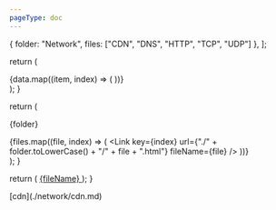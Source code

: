 ```yaml
---
pageType: doc
---
```


  { folder: "Network", files: ["CDN", "DNS", "HTTP", "TCP", "UDP"] },
];

  return (
    <div className="app">
      {data.map((item, index) => (
        <Card key={index} folder={item.folder} files={item.files} />
      ))}
    </div>
  );
}

  return (
    <div className="card">
      <p>{folder}</p>
      <div>
        {files.map((file, index) => (
          <Link
            key={index}
            url={"./" + folder.toLowerCase() + "/" + file + ".html"}
            fileName={file}
          />
        ))}
      </div>
    </div>
  );
}

  return (
    <a className="link" href={url}>
      {fileName}
    </a>
  );
}

<App />
[cdn](./network/cdn.md)
